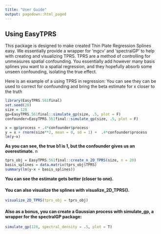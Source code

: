 ```yaml
---
title: "User Guide"
output: pagedown::html_paged
---
```


## Using EasyTPRS


This package is designed to make created Thin Plate Regression Splines easy. We essentially provide a wrapper for 'mgcv' and 'spectralGP' to help with creating and visualizing TPRS. TPRS are a method of controlling for unmeasures spatial confounding. You essentially add however many basis splines you want to a spatial regression, and they hopefully absorb some unseen confounding, isolating the true effect. 

Here is an example of a using TPRS in regression: You can see they can be used to correct for confounding and bring the beta estimate for x closer to the truth

```r
library(EasyTPRS.561final)
set.seed(20)
size = 128
gp=EasyTPRS.561final::simulate_gp(size, .5, plot = F)
confounder=EasyTPRS.561final::simulate_gp(size, .5, plot = F)

x = gp$process + .4*confounder$process
y = x + rnorm(size**2, mean = 0, sd = 1) +  .4*confounder$process
lm(y~x)
```
**As you can see, the true b1 is 1, but the confounder gives us an overestimate.**\ n

```r
tprs_obj = EasyTPRS.561final::create_n_2D_TPRS(size, n = 20)
basis_splines = data.matrix(tprs_obj$TPRS)
summary(lm(y~x + basis_splines))
```
**You can see the estimate gets better (closer to one).** \n


####  You can also visualize the splines with visualize_2D_TPRS().

```r
visualize_2D_TPRS(tprs_obj = tprs_obj)
```




#### Also as a bonus, you can create a Gaussian process with simulate_gp, a wrapper for the spectralGP package:

```r
simulate_gp(128, spectral_density = .5, plot = T)
```

